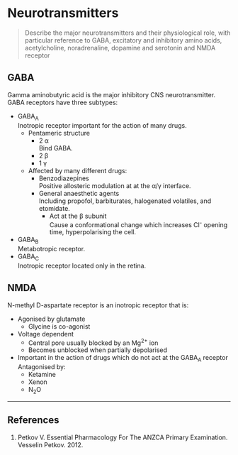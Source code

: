 # Neurotransmitters


> Describe the major neurotransmitters and their physiological role, with particular reference to GABA, excitatory and inhibitory amino acids, acetylcholine, noradrenaline, dopamine and serotonin and NMDA receptor

## GABA


Gamma aminobutyric acid is the major inhibitory CNS neurotransmitter. GABA receptors have three subtypes:

* GABA~A~\
Inotropic receptor important for the action of many drugs.
    * Pentameric structure
        * 2 α\
        Bind GABA.
        * 2 β
        * 1 γ
    * Affected by many different drugs:
        * Benzodiazepines\
        Positive allosteric modulation at at the α/γ interface.
        * General anaesthetic agents\
        Including propofol, barbiturates, halogenated volatiles, and etomidate.
            * Act at the β subunit\
            Cause a conformational change which increases Cl^-^ opening time, hyperpolarising the cell.
* GABA~B~\
Metabotropic receptor.
* GABA~C~\
Inotropic receptor located only in the retina.


## NMDA


N-methyl D-aspartate receptor is an inotropic receptor that is:

* Agonised by glutamate
    * Glycine is co-agonist
* Voltage dependent\
    * Central pore usually blocked by an Mg^2+^ ion
    * Becomes unblocked when partially depolarised
* Important in the action of drugs which do not act at the GABA~A~ receptor \
Antagonised by:
    * Ketamine
    * Xenon
    * N~2~O

---

## References

1. Petkov V. Essential Pharmacology For The ANZCA Primary Examination. Vesselin Petkov. 2012.
